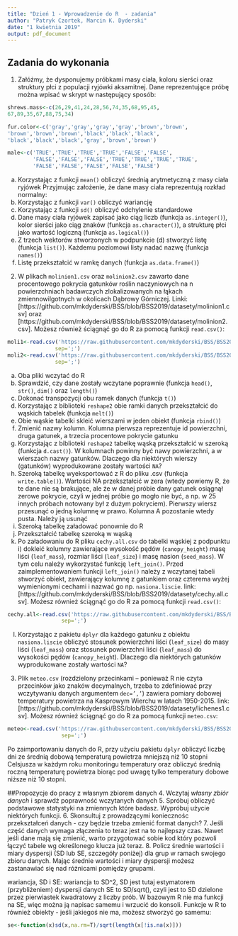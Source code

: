```yaml
---
title: "Dzień 1 - Wprowadzenie do R  - zadania"
author: "Patryk Czortek, Marcin K. Dyderski"
date: "1 kwietnia 2019"
output: pdf_document
---
```

## Zadania do wykonania

1. Załóżmy, że dysponujemy próbkami masy ciała, koloru sierści oraz struktury płci z populacji ryjówki aksamitnej. Dane reprezentujące próbę można wpisać w skrypt w następujący sposób: 
```r
shrews.mass<-c(26,29,41,24,28,56,74,35,68,95,45,
67,89,35,67,88,75,34)

fur.color<-c('gray','gray','gray','gray','brown','brown',
'brown','brown','brown','black','black','black',
'black','black','black','gray','brown','brown')

male<-c('TRUE','TRUE','TRUE','TRUE','FALSE','FALSE', 
        'FALSE','FALSE','FALSE','TRUE','TRUE','TRUE','TRUE',
        'FALSE','FALSE','FALSE','FALSE','FALSE')

```

a)	Korzystając z funkcji `mean()` obliczyć średnią arytmetyczną z masy ciała ryjówek
Przyjmując założenie, że dane masy ciała reprezentują rozkład normalny:
b)	Korzystając z funkcji `var()` obliczyć wariancję
c)	Korzystając z funkcji `sd()` obliczyć odchylenie standardowe
d)	Dane masy ciała ryjówek zapisać jako ciąg liczb (funkcja `as.integer()`), kolor sierści jako ciąg znaków (funkcja `as.character()`), a strukturę płci jako wartość logiczną (funkcja `as.logical()`)
e)	Z trzech wektorów stworzonych w podpunkcie (d) stworzyć listę (funkcja `list()`). Każdemu poziomowi listy nadać nazwę (funkcja `names()`)
f)	Listę przekształcić w ramkę danych (funkcja `as.data.frame()`)

2. W plikach `molinion1.csv` oraz `molinion2.csv` zawarto dane procentowego pokrycia gatunków roślin naczyniowych na n powierzchniach badawczych zlokalizowanych na łąkach zmiennowilgotnych w okolicach Dąbrowy Górniczej.
Linki: [https://github.com/mkdyderski/BSS/blob/BSS2019/datasety/molinion1.csv] oraz [https://github.com/mkdyderski/BSS/blob/BSS2019/datasety/molinion2.csv]. Możesz również ściągnąć go do R za pomocą funkcji `read.csv()`:
```r
moli1<-read.csv('https://raw.githubusercontent.com/mkdyderski/BSS/BSS2019/datasety/molinion1.csv',
               sep=';')
moli2<-read.csv('https://raw.githubusercontent.com/mkdyderski/BSS/BSS2019/datasety/molinion2.csv',
               sep=';')
```
a)	Oba pliki wczytać do R
b)	Sprawdzić, czy dane zostały wczytane poprawnie (funkcja `head()`, `str()`, `dim()` oraz `length()`)
c)	Dokonać transpozycji obu ramek danych (funkcja `t()`)
d)	Korzystając z biblioteki `reshape2` obie ramki danych przekształcić do wąskich tabelek (funkcja `melt()`)
e)	Obie wąskie tabelki skleić wierszami w jeden obiekt (funkcja `rbind()`)
f)	Zmienić nazwy kolumn. Kolumna pierwsza reprezentuje id powierzchni, druga gatunek, a trzecia procentowe pokrycie gatunku
g)	Korzystając z biblioteki `reshape2` tabelkę wąską przekształcić w szeroką (funkcja `d.cast()`). W kolumnach powinny być nawy powierzchni, a w wierszach nazwy gatunków. Dlaczego dla niektórych wierszy (gatunków) wyprodukowane zostały wartości `NA`?
h)	Szeroką tabelkę wyeksportować z R do pliku .csv (funkcja `write.table()`). Wartości NA przekształcić w zera (wtedy powiemy R, że te dane nie są brakujące, ale że w danej próbie dany gatunek osiągnął zerowe pokrycie, czyli w jednej próbie go mogło nie być, a np. w 25 innych próbach notowany był z dużym pokryciem). Pierwszy wiersz przesunąć o jedną kolumnę w prawo. Kolumna A pozostanie wtedy pusta. Należy ją usunąć
i)	Szeroką tabelkę załadować ponownie do R
j)	Przekształcić tabelkę szeroką w wąską
k)	Po załadowaniu do R pliku `cechy.all.csv` do tabelki wąskiej z podpunktu i) dokleić kolumny zawierające wysokość pędów (`canopy_height`) masę liści (`leaf_mass`), rozmiar liści (`leaf_size`) i masę nasion (`seed_mass`). W tym celu należy wykorzystać funkcję `left_join()`. Przed zaimplementowaniem funkcji `left_join()` należy z wczytanej tabeli stworzyć obiekt, zawierający kolumnę z gatunkiem oraz czterema wyżej wymienionymi cechami i nazwać go np. `nasiona.liscie`. link: [https://github.com/mkdyderski/BSS/blob/BSS2019/datasety/cechy.all.csv]. Możesz również ściągnąć go do R za pomocą funkcji `read.csv()`:
```r
cechy.all<-read.csv('https://raw.githubusercontent.com/mkdyderski/BSS/BSS2019/datasety/cechy.all.csv',
                 sep=';')
```
l)	Korzystając z pakietu `dplyr` dla każdego gatunku z obiektu `nasiona.liscie` obliczyć stosunek powierzchni liści (`leaf_size`) do masy liści (`leaf_mass`) oraz stosunek powierzchni liści (`leaf_mass`) do wysokości pędów (`canopy_heigh`t). Dlaczego dla niektórych gatunków wyprodukowane zostały wartości `NA`?

3.  Plik `meteo.csv` (rozdzielony przecinkami – ponieważ R nie czyta przecinków jako znaków decymalnych, trzeba to zdefiniować przy wczytywaniu danych argumentem `dec=’,’`) zawiera pomiary dobowej temperatury powietrza na Kasprowym Wierchu w latach 1950-2015. link: [https://github.com/mkdyderski/BSS/blob/BSS2019/datasety/lichenes1.csv]. Możesz również ściągnąć go do R za pomocą funkcji `meteo.csv`:
```r
meteo<-read.csv('https://raw.githubusercontent.com/mkdyderski/BSS/BSS2019/datasety/meteo.csv',
                 sep=';')
```

Po zaimportowaniu danych do R, przy użyciu pakietu `dplyr` obliczyć liczbę dni ze średnią dobową temperaturą powietrza mniejszą niż 10 stopni Celsjusza w każdym roku monitoringu temperatury oraz obliczyć średnią roczną temperaturę powietrza biorąc pod uwagę tylko temperatury dobowe niższe niż 10 stopni.



##Propozycje do pracy z własnym zbiorem danych
4. Wczytaj *własny zbiór danych* i sprawdź poprawność wczytanych danych
5. Spróbuj obliczyć podstawowe statystyki na zmiennych które badasz. Wypróbuj użycie niektórych funkcji. 
6. Skonsultuj z prowadzącymi koniecznośc przekształceń danych - czy będzie trzeba zmienić format danych? 
7. Jeśli część danych wymaga złączenia to teraz jest na to najlepszy czas. Nawet jeśli dane mają się zmienić, warto przygotować sobie kod który pozwoli łączyć tabele wg określonego klucza już teraz.
8. Policz średnie wartości i miary dyspersji (SD lub SE, szczegóły poniżej) dla grup w ramach swojego zbioru danych. Mając średnie wartości i miary dyspersji możesz zastanawiać się nad różnicami pomiędzy grupami. 

wariancja, SD i SE:
wariancja to SD^2, SD jest tutaj estymatorem (przybliżeniem) dyspersji danych
SE to SD/sqrt(), czyli jest to SD dzielone przez pierwiastek kwadratowy z liczby prób. W bazowym R nie ma funkcji na SE, więc można ją napisac samemu i wrzucić do konsoli. Funkcje w R to również obiekty - jeśli jakiegoś nie ma, możesz stworzyć go samemu:
```r
se<-function(x)sd(x,na.rm=T)/sqrt(length(x[!is.na(x)]))
```

